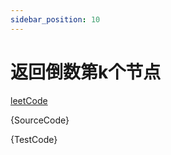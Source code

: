 ```yaml
---
sidebar_position: 10
---
```



# 返回倒数第k个节点


[leetCode](https://leetcode.cn/problems/lian-biao-zhong-dao-shu-di-kge-jie-dian-lcof/)


<Tabs>
<TabItem value="js" label="index.ts">

<CodeBlock language="jsx" showLineNumbers metastring="2">{SourceCode}</CodeBlock>

</TabItem>
<TabItem value="js1" label="addTwoNumber.test">

<CodeBlock language="jsx">{TestCode}</CodeBlock>

</TabItem>

</Tabs>